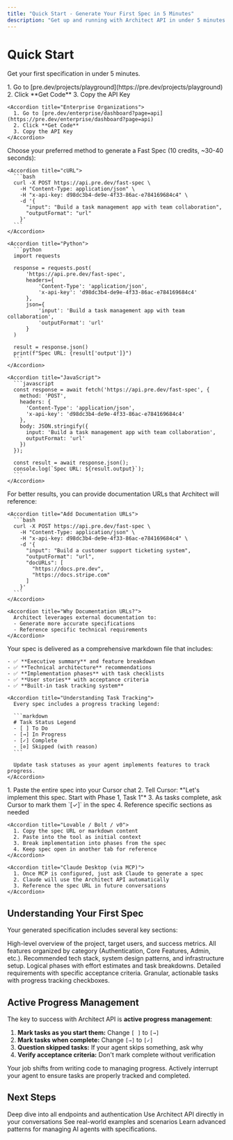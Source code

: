 ```yaml
---
title: "Quick Start - Generate Your First Spec in 5 Minutes"
description: "Get up and running with Architect API in under 5 minutes. Generate your first project specification and start guiding AI agents."
---
```


# Quick Start

Get your first specification in under 5 minutes.

<Steps>
  <Step title="Get Your API Key" icon="key">
    <Accordion title="Solo Users">
      1. Go to [pre.dev/projects/playground](https://pre.dev/projects/playground)
      2. Click **Get Code**
      3. Copy the API Key
    </Accordion>

    <Accordion title="Enterprise Organizations">
      1. Go to [pre.dev/enterprise/dashboard?page=api](https://pre.dev/enterprise/dashboard?page=api)
      2. Click **Get Code**
      3. Copy the API Key
    </Accordion>
  </Step>

  <Step title="Make Your First Request" icon="terminal">
    Choose your preferred method to generate a Fast Spec (10 credits, ~30-40 seconds):

    <Accordion title="cURL">
      ```bash
      curl -X POST https://api.pre.dev/fast-spec \
        -H "Content-Type: application/json" \
        -H "x-api-key: d98dc3b4-de9e-4f33-86ac-e784169684c4" \
        -d '{
          "input": "Build a task management app with team collaboration",
          "outputFormat": "url"
        }'
      ```
    </Accordion>

    <Accordion title="Python">
      ```python
      import requests

      response = requests.post(
          'https://api.pre.dev/fast-spec',
          headers={
              'Content-Type': 'application/json',
              'x-api-key': 'd98dc3b4-de9e-4f33-86ac-e784169684c4'
          },
          json={
              'input': 'Build a task management app with team collaboration',
              'outputFormat': 'url'
          }
      )

      result = response.json()
      print(f"Spec URL: {result['output']}")
      ```
    </Accordion>

    <Accordion title="JavaScript">
      ```javascript
      const response = await fetch('https://api.pre.dev/fast-spec', {
        method: 'POST',
        headers: {
          'Content-Type': 'application/json',
          'x-api-key': 'd98dc3b4-de9e-4f33-86ac-e784169684c4'
        },
        body: JSON.stringify({
          input: 'Build a task management app with team collaboration',
          outputFormat: 'url'
        })
      });

      const result = await response.json();
      console.log(`Spec URL: ${result.output}`);
      ```
    </Accordion>
  </Step>

  <Step title="Enhance with Documentation (Optional)" icon="book">
    For better results, you can provide documentation URLs that Architect will reference:

    <Accordion title="Add Documentation URLs">
      ```bash
      curl -X POST https://api.pre.dev/fast-spec \
        -H "Content-Type: application/json" \
        -H "x-api-key: d98dc3b4-de9e-4f33-86ac-e784169684c4" \
        -d '{
          "input": "Build a customer support ticketing system",
          "outputFormat": "url",
          "docURLs": [
            "https://docs.pre.dev",
            "https://docs.stripe.com"
          ]
        }'
      ```
    </Accordion>

    <Accordion title="Why Documentation URLs?">
      Architect leverages external documentation to:
      - Generate more accurate specifications
      - Reference specific technical requirements
    </Accordion>
  </Step>

  <Step title="View Your Specification" icon="eye">
    Your spec is delivered as a comprehensive markdown file that includes:

    - ✅ **Executive summary** and feature breakdown
    - ✅ **Technical architecture** recommendations
    - ✅ **Implementation phases** with task checklists
    - ✅ **User stories** with acceptance criteria
    - ✅ **Built-in task tracking system**

    <Accordion title="Understanding Task Tracking">
      Every spec includes a progress tracking legend:

      ```markdown
      # Task Status Legend
      - [ ] To Do
      - [→] In Progress
      - [✓] Complete
      - [⊘] Skipped (with reason)
      ```

      Update task statuses as your agent implements features to track progress.
    </Accordion>
  </Step>

  <Step title="Use with Your Favorite Agent" icon="bot">
    <Accordion title="Cursor">
      1. Paste the entire spec into your Cursor chat
      2. Tell Cursor: *"Let's implement this spec. Start with Phase 1, Task 1"*
      3. As tasks complete, ask Cursor to mark them `[✓]` in the spec
      4. Reference specific sections as needed
    </Accordion>

    <Accordion title="Lovable / Bolt / v0">
      1. Copy the spec URL or markdown content
      2. Paste into the tool as initial context
      3. Break implementation into phases from the spec
      4. Keep spec open in another tab for reference
    </Accordion>

    <Accordion title="Claude Desktop (via MCP)">
      1. Once MCP is configured, just ask Claude to generate a spec
      2. Claude will use the Architect API automatically
      3. Reference the spec URL in future conversations
    </Accordion>
  </Step>
</Steps>

## Understanding Your First Spec

Your generated specification includes several key sections:

<Accordion title="Executive Summary">
  High-level overview of the project, target users, and success metrics.
</Accordion>

<Accordion title="Features Breakdown">
  All features organized by category (Authentication, Core Features, Admin, etc.).
</Accordion>

<Accordion title="Technical Architecture">
  Recommended tech stack, system design patterns, and infrastructure setup.
</Accordion>

<Accordion title="Implementation Milestones">
  Logical phases with effort estimates and task breakdowns.
</Accordion>

<Accordion title="User Stories">
  Detailed requirements with specific acceptance criteria.
</Accordion>

<Accordion title="Task Checklists">
  Granular, actionable tasks with progress tracking checkboxes.
</Accordion>

## Active Progress Management

The key to success with Architect API is **active progress management**:

1. **Mark tasks as you start them:** Change `[ ]` to `[→]`
2. **Mark tasks when complete:** Change `[→]` to `[✓]`
3. **Question skipped tasks:** If your agent skips something, ask why
4. **Verify acceptance criteria:** Don't mark complete without verification

<Card title="Pro Tip: Be the PM, Let AI Be the Developer" icon="users">
  Your job shifts from writing code to managing progress. Actively interrupt your agent to ensure tasks are properly tracked and completed.
</Card>

## Next Steps

<CardGroup cols={3}>
  <Card title="Complete API Reference" icon="book" href="/api-reference/overview">
    Deep dive into all endpoints and authentication
  </Card>
  <Card title="Setup MCP Integration" icon="plug" href="/mcp-integration/setup">
    Use Architect API directly in your conversations
  </Card>
  <Card title="Explore Use Cases" icon="lightbulb" href="/guides/use-cases">
    See real-world examples and scenarios
  </Card>
</CardGroup>

<Card title="Ready for More Advanced Usage?" icon="arrow-right" href="/guides/best-practices">
  Learn advanced patterns for managing AI agents with specifications.
</Card>